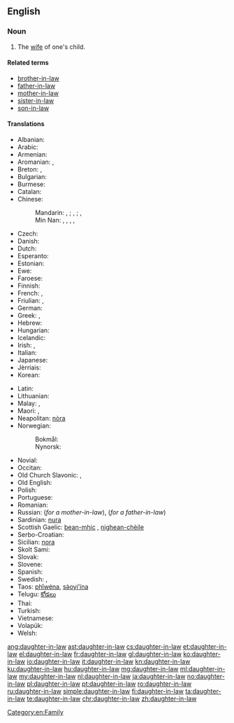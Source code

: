 ==English==

===Noun===
{{en-noun|head=[[daughter]]-[[in-law]]|daughters-in-law}}

# The [[wife]] of one's child.

====Related terms====
* [[brother-in-law]]
* [[father-in-law]]
* [[mother-in-law]]
* [[sister-in-law]]
* [[son-in-law]]

====Translations====
{{trans-top|wife of one's child}}
* Albanian: {{t-|sq|nuse|f}}
* Arabic: {{t-|ar|زوجة الابن|f|tr=záwjat al-ibn|sc=Arab}}
* Armenian: {{t-|hy|հարս|tr=hars}}
* Aromanian: {{t-|rup|norã|f}}, {{t-|rup|nor}}
* Breton: {{t+|br|merc'h-kaer|f}}, {{t-|br|merc'heg|f}}
* Bulgarian: {{t+|bg|снаха|f}}
* Burmese: {{t+|my|ချွေးမ|tr=chwe:ma.|sc=Mymr}}
* Catalan: {{t-|ca|nora|f}}
* Chinese:
*: Mandarin: {{t|cmn|媳婦|sc=Hani}}, {{t|cmn|媳妇|tr=[[xífù]]|sc=Hani}}; {{t|cmn|兒媳|sc=Hani}}, {{t|cmn|儿媳|tr=[[érxí]]|sc=Hani}}; {{t|cmn|兒媳婦|sc=Hani}}, {{t|cmn|儿媳妇|tr=[[érxífù]]|sc=Hani}}
*: Min Nan: {{t+|nan|新婦|tr=sim-pū|sc=Hans}}, {{t+|nan|妗仔|tr=kīm-á|sc=Hans}}, {{t+|nan|新人|tr=sin-lâng|sc=Hans}}, {{t-|nan|新娘|tr=sin-niû|sc=Hans}}, {{t-|nan|孫嫂|tr=sun-só|sc=Hans}}
* Czech: {{t+|cs|snacha|f}}
* Danish: {{t-|da|svigerdatter|c}}
* Dutch: {{t+|nl|schoondochter|f}}
* Esperanto: {{t-|eo|bofilino}}
* Estonian: {{t-|et|minia}}
* Ewe: {{tø|ee|lɔ̃xoyɔvi}}
* Faroese: {{t-|fo|verdóttir|f}}
* Finnish: {{t+|fi|miniä}}
* French: {{t+|fr|bru|f}}, {{t+|fr|belle-fille|f}}
* Friulian: {{tø|fur|brût}}, {{tø|fur|nore|f}}
* German: {{t+|de|Schwiegertochter|f}}
* Greek: {{t+|el|νύφη|f|tr=nýphī}}, {{t+|el|κόρη|f|tr=kórī}}
* Hebrew: {{t+|he|כַּלָּה|f|tr=kala}}
* Hungarian: {{t+|hu|meny}}
* Icelandic: {{t+|is|tengdadóttir|f}}
* Irish: {{t-|ga|iníon-i-ndlí|f}}, {{t-|ga|banchliamhain|m}}
* Italian: {{t+|it|nuora|f}}
* Japanese: {{t+|ja|嫁|tr=よめ, yome}}
* Jèrriais: {{tø|roa-jer|belle-fil'ye|f}}
* Korean: {{t+|ko|며느리|tr=myeoneuri|sc=Hang}}
{{trans-mid}}
* Latin: {{t-|la|nurus|f}}
* Lithuanian: {{t+|lt|marti}}
* Malay: {{t-|ms|menantu perempuan}}, {{t-|ms|menantu}}
* Maori: {{t-|mi|hunaonga}}, {{t-|mi|hunōnga}}
* Neapolitan: [[nòra]] {{f}}
* Norwegian:
*: Bokmål: {{t-|nb|svigerdatter|m|f}}
*: Nynorsk: {{t-|nn|svigerdotter|f}}
* Novial: {{tø|nov|bofilia}}
* Occitan: {{t+|oc|nòra|f}}
* Old Church Slavonic: {{tø|cu|снъха|tr=snŭxa|sc=Cyrs}},  {{tø|cu|нєвѣста|f|tr=nevěsta|sc=Cyrs}}
* Old English: {{t-|ang|snoru|f}}
* Polish: {{t+|pl|synowa|f}}
* Portuguese: {{t+|pt|nora|f}}
* Romanian: {{t+|ro|noră|f}}
* Russian: {{t+|ru|невестка|f|tr=nevéstka}} (''for a mother-in-law''), {{t+|ru|сноха|f|tr=snoxá}} (''for a father-in-law'')
* Sardinian: [[nura]] {{f}}
* Scottish Gaelic: [[bean-mhic]] {{f}}, [[nighean-chèile]] {{f}}
* Serbo-Croatian: {{t-|sh|snaha|f}}
* Sicilian: [[nora]] {{f}}
* Skolt Sami: {{tø|sms|mââ´nnj}}
* Slovak: {{t-|sk|nevesta|f}}
* Slovene: {{t+|sl|snaha|f}}
* Spanish: {{t+|es|nuera|f}}
* Swedish: {{t+|sv|svärdotter|c}}, {{t+|sv|sonhustru|c}}
* Taos: [[phȉwéna]], [[sə̀oyi’ína]]
* Telugu: [[కోడలు]]
* Thai: {{t-|th|ลูกสะไภ้|tr=loog-sa-pai|sc=Thai}}
* Turkish: {{t+|tr|gelin}}
* Vietnamese: {{t-|vi|con dâu}}
* Volapük: {{t+|vo|lüdaut}}
* Welsh: {{t-|cy|merch-yng-nghyfraith|f}}
{{trans-bottom}}

[[Category:en:Family]]

[[ang:daughter-in-law]]
[[ast:daughter-in-law]]
[[cs:daughter-in-law]]
[[et:daughter-in-law]]
[[el:daughter-in-law]]
[[fr:daughter-in-law]]
[[gl:daughter-in-law]]
[[ko:daughter-in-law]]
[[io:daughter-in-law]]
[[it:daughter-in-law]]
[[kn:daughter-in-law]]
[[ku:daughter-in-law]]
[[hu:daughter-in-law]]
[[mg:daughter-in-law]]
[[ml:daughter-in-law]]
[[my:daughter-in-law]]
[[nl:daughter-in-law]]
[[ja:daughter-in-law]]
[[no:daughter-in-law]]
[[pl:daughter-in-law]]
[[pt:daughter-in-law]]
[[ro:daughter-in-law]]
[[ru:daughter-in-law]]
[[simple:daughter-in-law]]
[[fi:daughter-in-law]]
[[ta:daughter-in-law]]
[[te:daughter-in-law]]
[[chr:daughter-in-law]]
[[zh:daughter-in-law]]